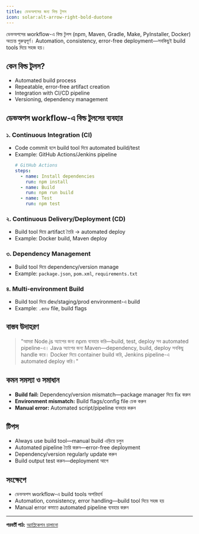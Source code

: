 ```yaml
---
title: ডেভঅপসের জন্য বিল্ড টুলস
icon: solar:alt-arrow-right-bold-duotone
---
```


ডেভঅপসের workflow-এ বিল্ড টুলস (npm, Maven, Gradle, Make, PyInstaller, Docker) অত্যন্ত গুরুত্বপূর্ণ। Automation, consistency, error-free deployment—সবকিছুই build tools দিয়ে সহজ হয়।

## কেন বিল্ড টুলস?
- Automated build process
- Repeatable, error-free artifact creation
- Integration with CI/CD pipeline
- Versioning, dependency management

## ডেভঅপস workflow-এ বিল্ড টুলসের ব্যবহার

### ১. Continuous Integration (CI)
- Code commit হলে build tool দিয়ে automated build/test
- Example: GitHub Actions/Jenkins pipeline
    ```yaml
    # GitHub Actions
    steps:
      - name: Install dependencies
        run: npm install
      - name: Build
        run: npm run build
      - name: Test
        run: npm test
    ```

### ২. Continuous Delivery/Deployment (CD)
- Build tool দিয়ে artifact তৈরি → automated deploy
- Example: Docker build, Maven deploy

### ৩. Dependency Management
- Build tool দিয়ে dependency/version manage
- Example: `package.json`, `pom.xml`, `requirements.txt`

### ৪. Multi-environment Build
- Build tool দিয়ে dev/staging/prod environment-এ build
- Example: `.env` file, build flags

## বাস্তব উদাহরণ

> "আমরা Node.js অ্যাপের জন্য npm ব্যবহার করি—build, test, deploy সব automated pipeline-এ। Java অ্যাপের জন্য Maven—dependency, build, deploy সবকিছু handle করে। Docker দিয়ে container build করি, Jenkins pipeline-এ automated deploy করি।"

## কমন সমস্যা ও সমাধান
- **Build fail:** Dependency/version mismatch—package manager দিয়ে fix করুন
- **Environment mismatch:** Build flags/config file চেক করুন
- **Manual error:** Automated script/pipeline ব্যবহার করুন

## টিপস
- Always use build tool—manual build এড়িয়ে চলুন
- Automated pipeline তৈরি করুন—error-free deployment
- Dependency/version regularly update করুন
- Build output test করুন—deployment আগে

## সংক্ষেপে
- ডেভঅপস workflow-এ build tools অপরিহার্য
- Automation, consistency, error handling—build tool দিয়ে সহজ হয়
- Manual error কমাতে automated pipeline ব্যবহার করুন

---

**পরবর্তী পাঠ:** [অ্যাপ্লিকেশন চালানো](/dev-ops/app-run)

